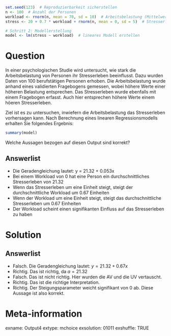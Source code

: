 ```r

set.seed(123)  # Reproduzierbarkeit sicherstellen
n <- 100  # Anzahl der Personen
workload <- rnorm(n, mean = 70, sd = 10)  # Arbeitsbelastung (Mittelwert 70, Standardabweichung 10)
stress <- 20 + 0.7 * workload + rnorm(n, mean = 0, sd = 5)  # Stresserleben, abhängig von der Arbeitsbelastung

# Schritt 2: Modellerstellung
model <- lm(stress ~ workload)  # lineares Modell erstellen


```


Question
========

In einer psychologischen Studie wird untersucht, wie stark die Arbeitsbelastung von Personen ihr Stresserleben beeinflusst. Dazu wurden Daten von 100 berufstätigen Personen erhoben. Die Arbeitsbelastung wurde anhand eines validierten Fragebogens gemessen, wobei höhere Werte einer höheren Belastung entsprechen. Das Stresserleben wurde ebenfalls mit einem Fragebogen erfasst. Auch hier entsprechen höhere Werte einem höeren Stresserleben. 

Ziel ist es zu untersuchen, inwiefern die Arbeitsbelastung das Stresserleben vorhersagen kann. Nach Berechnung eines linearen Regressionsmodells erhalten Sie folgendes Ergebnis: 

```r
summary(model)
```

Welche Aussagen bezogen auf diesen Output sind korrekt? 


Answerlist
----------

* Die Geradengleichung lautet: y = 21.32 + 0.053x
* Bei einem Workload von 0 hat eine Person ein durchschnittliches Stresserleben von 21.32
* Wenn das Stresserleben um eine Einheit steigt, steigt der durchschnittliche Workload um 0.67 Einheiten 
* Wenn der Workload um eine Einheit steigt, steigt das durchschnittliche Stresserleben um 0.67 Einheiten 
* Der Workload scheint einen signifikanten Einfluss auf das Stresserleben zu haben

Solution
========

Answerlist
----------

* Falsch. Die Geradengleichung lautet: $y = 21.32 + 0.67x$
* Richtig. Das ist richtig, da $a = 21.32$
* Falsch. Das ist nicht richtig. Hier wurden die AV und die UV vertauscht. 
* Richtig. Das ist die richtige Interpretation. 
* Richtig. Der Steigungsparameter weicht signifikant von 0 ab. Diese Aussage ist also korrekt. 

Meta-information
================
exname: Output4
extype: mchoice
exsolution: 01011
exshuffle: TRUE
